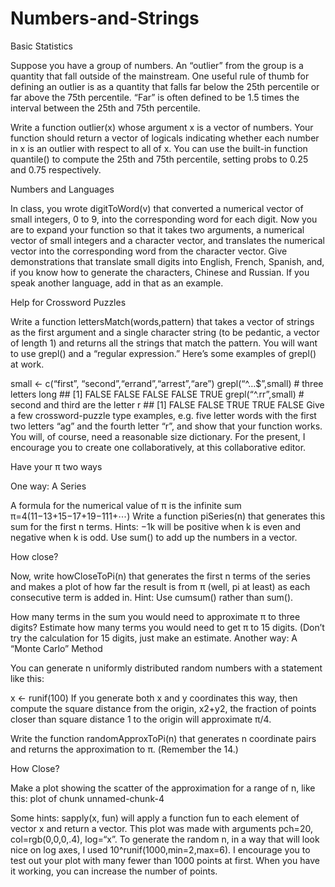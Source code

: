 Numbers-and-Strings
========================================================

Basic Statistics

Suppose you have a group of numbers. An “outlier” from the group is a quantity that fall outside of the mainstream. One useful rule of thumb for defining an outlier is as a quantity that falls far below the 25th percentile or far above the 75th percentile. “Far” is often defined to be 1.5 times the interval between the 25th and 75th percentile.

Write a function outlier(x) whose argument x is a vector of numbers. Your function should return a vector of logicals indicating whether each number in x is an outlier with respect to all of x. You can use the built-in function quantile() to compute the 25th and 75th percentile, setting probs to 0.25 and 0.75 respectively.

Numbers and Languages

In class, you wrote digitToWord(v) that converted a numerical vector of small integers, 0 to 9, into the corresponding word for each digit. Now you are to expand your function so that it takes two arguments, a numerical vector of small integers and a character vector, and translates the numerical vector into the corresponding word from the character vector. Give demonstrations that translate small digits into English, French, Spanish, and, if you know how to generate the characters, Chinese and Russian. If you speak another language, add in that as an example.

Help for Crossword Puzzles

Write a function lettersMatch(words,pattern) that takes a vector of strings as the first argument and a single character string (to be pedantic, a vector of length 1) and returns all the strings that match the pattern. You will want to use grepl() and a “regular expression.” Here's some examples of grepl() at work.

small <- c("first", "second","errand","arrest","are")
grepl("^...$",small) # three letters long
## [1] FALSE FALSE FALSE FALSE  TRUE
grepl("^.rr",small) # second and third are the letter r
## [1] FALSE FALSE  TRUE  TRUE FALSE
Give a few crossword-puzzle type examples, e.g. five letter words with the first two letters “ag” and the fourth letter “r”, and show that your function works. You will, of course, need a reasonable size dictionary. For the present, I encourage you to create one collaboratively, at this collaborative editor.

Have your π two ways

One way: A Series

A formula for the numerical value of π is the infinite sum
π=4(11−13+15−17+19−111+⋯)
Write a function piSeries(n) that generates this sum for the first n terms. Hints: −1k will be positive when k is even and negative when k is odd. Use sum() to add up the numbers in a vector.

How close?

Now, write howCloseToPi(n) that generates the first n terms of the series and makes a plot of how far the result is from π (well, pi at least) as each consecutive term is added in. Hint: Use cumsum() rather than sum().

How many terms in the sum you would need to approximate π to three digits?
Estimate how many terms you would need to get π to 15 digits. (Don't try the calculation for 15 digits, just make an estimate.
Another way: A “Monte Carlo” Method

You can generate n uniformly distributed random numbers with a statement like this:

x <- runif(100)
If you generate both x and y coordinates this way, then compute the square distance from the origin, x2+y2, the fraction of points closer than square distance 1 to the origin will approximate π/4.

Write the function randomApproxToPi(n) that generates n coordinate pairs and returns the approximation to π. (Remember the 14.)

How Close?

Make a plot showing the scatter of the approximation for a range of n, like this: plot of chunk unnamed-chunk-4

Some hints: sapply(x, fun) will apply a function fun to each element of vector x and return a vector. This plot was made with arguments pch=20, col=rgb(0,0,0,.4), log="x". To generate the random n, in a way that will look nice on log axes, I used 10^runif(1000,min=2,max=6). I encourage you to test out your plot with many fewer than 1000 points at first. When you have it working, you can increase the number of points.